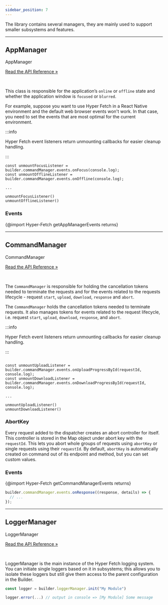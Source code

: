 ```yaml
---
sidebar_position: 7
---
```


The library contains several managers, they are mainly used to support smaller subsystems and features.

---

## AppManager

<div class="api-link">
  <div class="api-link-title">AppManager</div>
  <div class="api-link-sub-title">

[Read the API Reference »](/api/Hyper-Fetch/Class/AppManager.mdx)

  </div>
</div>
<br />

This class is responsible for the application’s `online` or `offline` state and whether the application window is
`focused` or `blurred`.

For example, suppose you want to use Hyper Fetch in a React Native environment and the default web browser events won't
work. In that case, you need to set the events that are most optimal for the current environment.

:::info

Hyper Fetch event listeners return unmounting callbacks for easier cleanup handling.

:::

```tsx
const unmountFocusListener = builder.commandManager.events.onFocus(console.log);
const unmountOfflineListener = builder.commandManager.events.onOffline(console.log);

...

unmountFocusListener()
unmountOfflineListener()
```

### Events

{@import Hyper-Fetch getAppManagerEvents returns}

---

## CommandManager

<div class="api-link">
  <div class="api-link-title">CommandManager</div>
  <div class="api-link-sub-title">

[Read the API Reference »](/api/Hyper-Fetch/Class/CommandManager.mdx)

  </div>
</div>

<br />

The `CommandManager` is responsible for holding the cancellation tokens needed to terminate the requests and for the
events related to the requests lifecycle - request `start`, `upload`, `download`, `response` and `abort`.

The `CommandManager` holds the cancellation tokens needed to terminate requests. It also manages tokens for events
related to the request lifecycle, i.e. request `start`, `upload`, `download`, `response`, and `abort`.

:::info

Hyper Fetch event listeners return unmounting callbacks for easier cleanup handling.

:::

```tsx

const unmountUploadListener = builder.commandManager.events.onUploadProgressById(requestId, console.log);
const unmountDownloadListener = builder.commandManager.events.onDownloadProgressById(requestId, console.log);

...

unmountUploadListener()
unmountDownloadListener()
```

### AbortKey

Every request added to the dispatcher creates an abort controller for itself. This controller is stored in the Map
object under abort key with the `requestId`. This lets you abort whole groups of requests using `abortKey` or single
requests using their `requestId`. By default, `abortKey` is automatically created on command out of its endpoint and
method, but you can set custom values.

### Events

{@import Hyper-Fetch getCommandManagerEvents returns}

```ts
builder.commandManager.events.onResponse((response, details) => {
  // ...
});
```

---

## LoggerManager

<div class="api-link">
  <div class="api-link-title">LoggerManager</div>
  <div class="api-link-sub-title">

[Read the API Reference »](/api/Hyper-Fetch/Class/LoggerManager.mdx)

  </div>
</div>

<br />

LoggerManager is the main instance of the Hyper Fetch logging system. You can initiate single loggers based on it in
subsystems; this allows you to isolate these loggers but still give them access to the parent configuration in the
Builder.

```ts
const logger = builder.loggerManager.init("My Module")

logger.error(...) // output in console => [My Module] Some message
```
